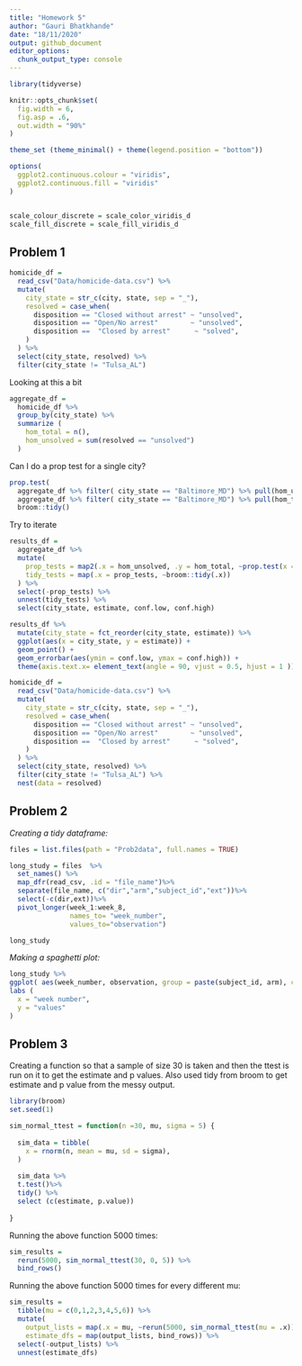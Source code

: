 ```yaml
---
title: "Homework 5"
author: "Gauri Bhatkhande"
date: "18/11/2020"
output: github_document
editor_options: 
  chunk_output_type: console
---
```

```r
library(tidyverse)

knitr::opts_chunk$set(
  fig.width = 6,
  fig.asp = .6,
  out.width = "90%"
)

theme_set (theme_minimal() + theme(legend.position = "bottom"))

options(
  ggplot2.continuous.colour = "viridis",
  ggplot2.continuous.fill = "viridis"
)


scale_colour_discrete = scale_color_viridis_d
scale_fill_discrete = scale_fill_viridis_d

```


## Problem 1 

```r
homicide_df = 
  read_csv("Data/homicide-data.csv") %>%
  mutate(
    city_state = str_c(city, state, sep = "_"),
    resolved = case_when(
      disposition == "Closed without arrest" ~ "unsolved",
      disposition == "Open/No arrest"        ~ "unsolved",
      disposition ==  "Closed by arrest"      ~ "solved",
    )
  ) %>%
  select(city_state, resolved) %>%
  filter(city_state != "Tulsa_AL")
```

Looking at this a bit 

```r
aggregate_df = 
  homicide_df %>% 
  group_by(city_state) %>% 
  summarize (
    hom_total = n(),
    hom_unsolved = sum(resolved == "unsolved")
  )
```

Can I do a prop test for a single city?

```r
prop.test(
  aggregate_df %>% filter( city_state == "Baltimore_MD") %>% pull(hom_unsolved),
  aggregate_df %>% filter( city_state == "Baltimore_MD") %>% pull(hom_total)) %>% 
  broom::tidy()

```

Try to iterate

```r
results_df = 
  aggregate_df %>%
  mutate(
    prop_tests = map2(.x = hom_unsolved, .y = hom_total, ~prop.test(x = .x, n = .y)),
    tidy_tests = map(.x = prop_tests, ~broom::tidy(.x))
  ) %>% 
  select(-prop_tests) %>% 
  unnest(tidy_tests) %>%
  select(city_state, estimate, conf.low, conf.high)
```



```r

results_df %>% 
  mutate(city_state = fct_reorder(city_state, estimate)) %>% 
  ggplot(aes(x = city_state, y = estimate)) +
  geom_point() +
  geom_errorbar(aes(ymin = conf.low, ymax = conf.high)) +
  theme(axis.text.x= element_text(angle = 90, vjust = 0.5, hjust = 1 ))
```


```r
homicide_df = 
  read_csv("Data/homicide-data.csv") %>%
  mutate(
    city_state = str_c(city, state, sep = "_"),
    resolved = case_when(
      disposition == "Closed without arrest" ~ "unsolved",
      disposition == "Open/No arrest"        ~ "unsolved",
      disposition ==  "Closed by arrest"      ~ "solved",
    )
  ) %>%
  select(city_state, resolved) %>%
  filter(city_state != "Tulsa_AL") %>% 
  nest(data = resolved)
```

## Problem 2 

*Creating a tidy dataframe:*

```r

files = list.files(path = "Prob2data", full.names = TRUE)

long_study = files  %>%
  set_names() %>%
  map_dfr(read_csv, .id = "file_name")%>%
  separate(file_name, c("dir","arm","subject_id","ext"))%>%
  select(-c(dir,ext))%>%
  pivot_longer(week_1:week_8, 
               names_to= "week_number", 
               values_to="observation") 

long_study
```

*Making a spaghetti plot:* 

```r
long_study %>%
ggplot( aes(week_number, observation, group = paste(subject_id, arm), color = arm)) + geom_line() +
labs (
  x = "week number",
  y = "values"
)
```

## Problem 3 

Creating a function so that a sample of size 30 is taken and then the ttest is run on it to get the estimate and p values. Also used tidy from broom to get estimate and p value from the messy output. 

```r
library(broom)
set.seed(1)

sim_normal_ttest = function(n =30, mu, sigma = 5) {
  
  sim_data = tibble(
    x = rnorm(n, mean = mu, sd = sigma),
  )
  
  sim_data %>% 
  t.test()%>%
  tidy() %>%
  select (c(estimate, p.value))
  
}

```

Running the above function 5000 times: 

```r
sim_results = 
  rerun(5000, sim_normal_ttest(30, 0, 5)) %>% 
  bind_rows()
```

Running the above function 5000 times for every different mu: 

```r
sim_results = 
  tibble(mu = c(0,1,2,3,4,5,6)) %>% 
  mutate(
    output_lists = map(.x = mu, ~rerun(5000, sim_normal_ttest(mu = .x))),
    estimate_dfs = map(output_lists, bind_rows)) %>% 
  select(-output_lists) %>% 
  unnest(estimate_dfs)
```




